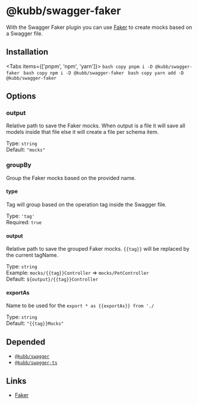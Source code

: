 
# @kubb/swagger-faker

With the Swagger Faker plugin you can use [Faker](https://fakerjs.dev/) to create mocks based on a Swagger file.

## Installation

<Tabs items={['pnpm', 'npm', 'yarn']}>
  <Tab>
    ```bash copy
    pnpm i -D @kubb/swagger-faker
    ```
  </Tab>
    <Tab>
    ```bash copy
    npm i -D @kubb/swagger-faker
    ```
  </Tab>
    <Tab>
    ```bash copy
    yarn add -D @kubb/swagger-faker
    ```
  </Tab>
</Tabs>

## Options


### output
Relative path to save the Faker mocks.
When output is a file it will save all models inside that file else it will create a file per schema item.

Type: `string` <br/>
Default: `"mocks"`

### groupBy
Group the Faker mocks based on the provided name.

#### type
Tag will group based on the operation tag inside the Swagger file.

Type: `'tag'` <br/>
Required: `true`

#### output
Relative path to save the grouped Faker mocks.
`{{tag}}` will be replaced by the current tagName.

Type: `string` <br/>
Example: `mocks/{{tag}}Controller` => `mocks/PetController` <br/>
Default: `${output}/{{tag}}Controller`

#### exportAs
Name to be used for the `export * as {{exportAs}} from './`

Type: `string` <br/>
Default: `"{{tag}}Mocks"`

## Depended

- [`@kubb/swagger`](/docs/usage/swagger)
- [`@kubb/swagger-ts`](/docs/usage/swagger-ts)

## Links

- [Faker](https://fakerjs.dev/)